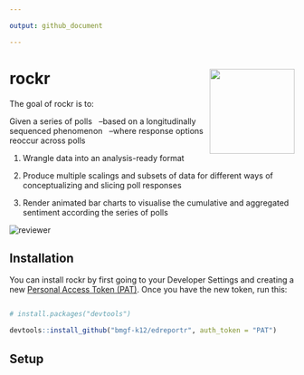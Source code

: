 ```yaml
---

output: github_document

---
```



<!-- README.md is generated from README.Rmd. Please edit that file -->


# rockr <img src='rockr_hex' align="right" height="150" />



<!-- badges: start -->

<!-- badges: end -->



The goal of rockr is to:

Given a series of polls \  
    --based on a longitudinally sequenced phenomenon \  
        --where response options reoccur across polls

1.  Wrangle data into an analysis-ready format

2.  Produce multiple scalings and subsets of data for different ways of conceptualizing and slicing poll responses

3.  Render animated bar charts to visualise the cumulative and aggregated sentiment according the series of polls



<p align="center">

  <img src="plots/album_poll_final_percentage.gif" alt="reviewer">



</p>



## Installation



You can install rockr by first going to your Developer Settings and creating a new [Personal Access Token (PAT)](https://github.com/settings/tokens). Once you have the new token, run this:



``` r

# install.packages("devtools")

devtools::install_github("bmgf-k12/edreportr", auth_token = "PAT")

```



## Setup


